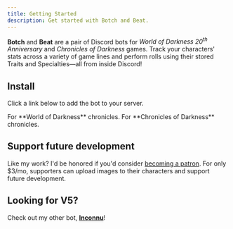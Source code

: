 ```yaml
---
title: Getting Started
description: Get started with Botch and Beat.
---
```



**Botch** and **Beat** are a pair of Discord bots for *World of Darkness 20<sup>th</sup> Anniversary* and *Chronicles of Darkness* games. Track your characters' stats across a variety of game lines and perform rolls using their stored Traits and Specialties—all from inside Discord!

## Install

Click a link below to add the bot to your server.

<CardGrid>
	<Card title="Botch">
		For **World of Darkness** chronicles.
	</Card>
	<Card title="Beat">
		For **Chronicles of Darkness** chronicles.
	</Card>
</CardGrid>

## Support future development

Like my work? I'd be honored if you'd consider [becoming a patron](https://www.patreon.com/c/tiltowait). For only $3/mo, supporters can upload images to their characters and support future development.

## Looking for V5?

Check out my other bot, **[Inconnu](https://docs.inconnu.app)**!
